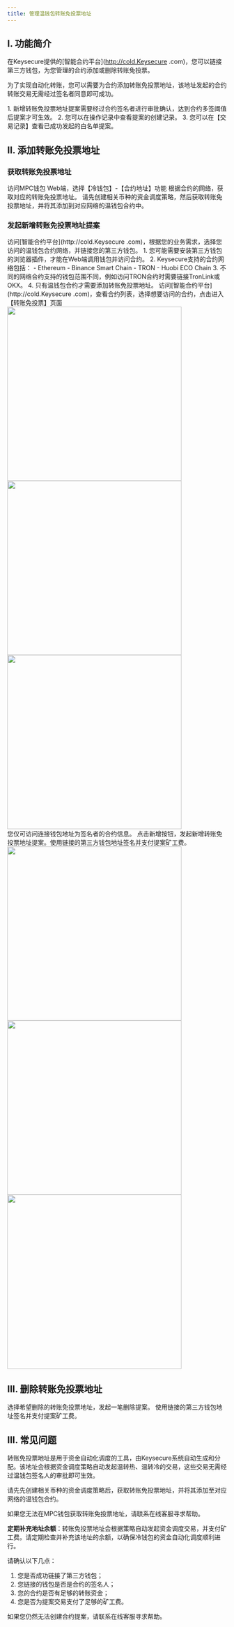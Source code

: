 ```yaml
---
title: 管理温钱包转账免投票地址
---
```


## I. 功能简介

在Keysecure提供的[智能合约平台](http://cold.Keysecure .com)，您可以链接第三方钱包，为您管理的合约添加或删除转账免投票。

为了实现自动化转账，您可以需要为合约添加转账免投票地址，该地址发起的合约转账交易无需经过签名者同意即可成功。


<Tip>
1. 新增转账免投票地址提案需要经过合约签名者进行审批确认，达到合约多签阈值后提案才可生效。
2. 您可以在操作记录中查看提案的创建记录。
3. 您可以在【交易记录】查看已成功发起的白名单提案。
</Tip>

## II. 添加转账免投票地址

### 获取转账免投票地址

<Steps>
<Step title="登陆MPC Web端">
    访问MPC钱包 Web端，选择【冷钱包】-【合约地址】功能
</Step>
<Step title="选择合约对应网络，获取地址">
    根据合约的网络，获取对应的转账免投票地址。

<Tip>
请先创建相关币种的资金调度策略，然后获取转账免投票地址，并将其添加到对应网络的温钱包合约中。
</Tip>

</Step>

</Steps>




### 发起新增转账免投票地址提案

<Steps>
<Step title="选择网络并连接钱包">
    访问[智能合约平台](http://cold.Keysecure .com)，根据您的业务需求，选择您访问的温钱包合约网络，并链接您的第三方钱包。
<Tip>
1. 您可能需要安装第三方钱包的浏览器插件，才能在Web端调用钱包并访问合约。
2. Keysecure支持的合约网络包括：
   - Ethereum
   - Binance Smart Chain
   - TRON
   - Huobi ECO Chain
3. 不同的网络合约支持的钱包范围不同，例如访问TRON合约时需要链接TronLink或OKX。
4. 只有温钱包合约才需要添加转账免投票地址。
</Tip>





</Step>
<Step title="选择合约">
 访问[智能合约平台](http://cold.Keysecure .com)，查看合约列表，选择想要访问的合约，点击进入【转账免投票】页面

<div className="w-full flex items-center justify-center">
    <CardGroup cols={3}>
    <img src="/images/user-guide/startcreatecontractcn.png" width="400"/>
    <img src="/images/user-guide/selectwalletcn.jpeg" width="400"/>
    <img src="/images/user-guide/contractlistcn.jpeg" width="400"/>
    </CardGroup>
</div>


<Tip>
您仅可访问连接钱包地址为签名者的合约信息。
</Tip>

</Step>
<Step title="新增转账免投票地址">
    点击新增按钮，发起新增转账免投票地址提案。使用链接的第三方钱包地址签名并支付提案矿工费。

<div className="w-full flex items-center justify-center">
    <CardGroup cols={3}>
    <img src="/images/user-guide/votrfree1cn.jpeg" width="400"/>
    <img src="/images/user-guide/vorefree2cn.jpeg" width="400"/>
    <img src="/images/user-guide/votefree3cn.jpeg" width="400"/>
    </CardGroup>
</div>




</Step>
</Steps>



## III. 删除转账免投票地址
<Steps>
<Step title="选择转账免投票地址">
   选择希望删除的转账免投票地址，发起一笔删除提案。

</Step>
<Step title="确认提案信息并签名">
 使用链接的第三方钱包地址签名并支付提案矿工费。

</Step>

</Steps>



##  III. 常见问题

<Accordion title="什么是转账免投票地址？">
转账免投票地址是用于资金自动化调度的工具，由Keysecure系统自动生成和分配。该地址会根据资金调度策略自动发起温转热、温转冷的交易，这些交易无需经过温钱包签名人的审批即可生效。

请先先创建相关币种的资金调度策略后，获取转账免投票地址，并将其添加至对应网络的温钱包合约。

如果您无法在MPC钱包获取转账免投票地址，请联系在线客服寻求帮助。
</Accordion>


<Accordion title="如何管理转账免投票地址？">

**定期补充地址余额**：转账免投票地址会根据策略自动发起资金调度交易，并支付矿工费。请定期检查并补充该地址的余额，以确保冷钱包的资金自动化调度顺利进行。

</Accordion>

<Accordion title="为什么我无法修改转账免投票地址？">
请确认以下几点：

1. 您是否成功链接了第三方钱包；
2. 您链接的钱包是否是合约的签名人；
3. 您的合约是否有足够的转账资金；
4. 您是否为提案交易支付了足够的矿工费。

如果您仍然无法创建合约提案，请联系在线客服寻求帮助。
</Accordion>

